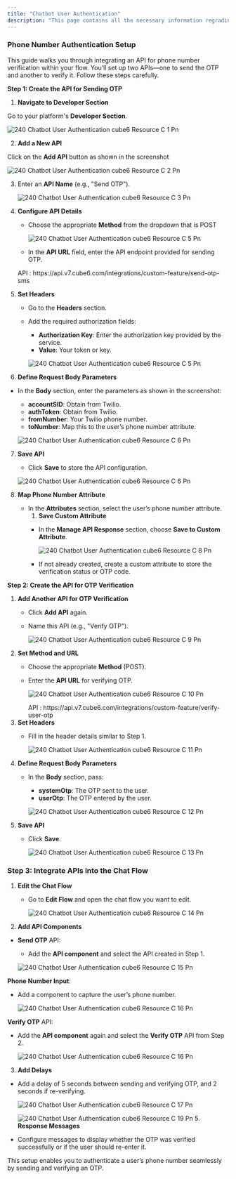 ```yaml
---
title: "Chatbot User Authentication"
description: "This page contains all the necessary information regrading how you can authenticate users which are coming to your chatbot."
---
```


### **Phone Number Authentication Setup**

This guide walks you through integrating an API for phone number verification within your flow. You’ll set up two APIs—one to send the OTP and another to verify it. Follow these steps carefully.

**Step 1: Create the API for Sending OTP**

1. **Navigate to Developer Section**

Go to your platform's **Developer Section**.

![240 Chatbot User Authentication cube6 Resource C 1 Pn](/images/platform-guidelines-training/chatbot-user-authentication/240.chatbot_user_authentication__cube6_resource_c-1.png)

2. **Add a New API**

Click on the **Add API** button as shown in the screenshot

![240 Chatbot User Authentication cube6 Resource C 2 Pn](/images/platform-guidelines-training/chatbot-user-authentication/240.chatbot_user_authentication__cube6_resource_c-2.png)

3. Enter an **API Name** (e.g., "Send OTP").

   ![240 Chatbot User Authentication cube6 Resource C 3 Pn](/images/platform-guidelines-training/chatbot-user-authentication/240.chatbot_user_authentication__cube6_resource_c-3.png)
4. **Configure API Details**
   - Choose the appropriate **Method** from the dropdown that is POST

     ![240 Chatbot User Authentication cube6 Resource C 5 Pn](/images/platform-guidelines-training/chatbot-user-authentication/240.chatbot_user_authentication__cube6_resource_c-4.png)
   - In the **API URL** field, enter the API endpoint provided for sending OTP.

   <Info>
     API : https://api.v7.cube6.com/integrations/custom-feature/send-otp-sms
   </Info>
5. **Set Headers**
   - Go to the **Headers** section.
   - Add the required authorization fields:
     - **Authorization Key**: Enter the authorization key provided by the service.
     - **Value**: Your token or key.

     ![240 Chatbot User Authentication cube6 Resource C 5 Pn](/images/platform-guidelines-training/chatbot-user-authentication/240.chatbot_user_authentication__cube6_resource_c-5.png)
6. **Define Request Body Parameters**

- In the **Body** section, enter the parameters as shown in the screenshot:
  - **accountSID**: Obtain from Twilio.
  - **authToken**: Obtain from Twilio.
  - **fromNumber**: Your Twilio phone number.
  - **toNumber**: Map this to the user’s phone number attribute.

  ![240 Chatbot User Authentication cube6 Resource C 6 Pn](/images/platform-guidelines-training/chatbot-user-authentication/240.chatbot_user_authentication__cube6_resource_c-6.png)

7. **Save API**
   - Click **Save** to store the API configuration.

   ![240 Chatbot User Authentication cube6 Resource C 6 Pn](/images/platform-guidelines-training/chatbot-user-authentication/240.chatbot_user_authentication__cube6_resource_c-7.png)
8. **Map Phone Number Attribute**
   - In the **Attributes** section, select the user’s phone number attribute.
     1. **Save Custom Attribute**
     - In the **Manage API Response** section, choose **Save to Custom Attribute**.

       ![240 Chatbot User Authentication cube6 Resource C 8 Pn](/images/platform-guidelines-training/chatbot-user-authentication/240.chatbot_user_authentication__cube6_resource_c-8.png)
     - If not already created, create a custom attribute to store the verification status or OTP code.

**Step 2: Create the API for OTP Verification**

1. **Add Another API for OTP Verification**
   - Click **Add API** again.
   - Name this API (e.g., "Verify OTP").

     ![240 Chatbot User Authentication cube6 Resource C 9 Pn](/images/platform-guidelines-training/chatbot-user-authentication/240.chatbot_user_authentication__cube6_resource_c-9.png)
2. **Set Method and URL**
   - Choose the appropriate **Method** (POST).
   - Enter the **API URL** for verifying OTP.

     ![240 Chatbot User Authentication cube6 Resource C 10 Pn](/images/platform-guidelines-training/chatbot-user-authentication/240.chatbot_user_authentication__cube6_resource_c-10.png)

     <Info>
       API : https://api.v7.cube6.com/integrations/custom-feature/verify-user-otp
     </Info>
3. **Set Headers**
   - Fill in the  header details similar to Step 1.

     ![240 Chatbot User Authentication cube6 Resource C 11 Pn](/images/platform-guidelines-training/chatbot-user-authentication/240.chatbot_user_authentication__cube6_resource_c-11.png)
4. **Define Request Body Parameters**
   - In the **Body** section, pass:
     - **systemOtp**: The OTP sent to the user.
     - **userOtp**: The OTP entered by the user.

     ![240 Chatbot User Authentication cube6 Resource C 12 Pn](/images/platform-guidelines-training/chatbot-user-authentication/240.chatbot_user_authentication__cube6_resource_c-12.png)
5. **Save API**
   - Click **Save**.

     ![240 Chatbot User Authentication cube6 Resource C 13 Pn](/images/platform-guidelines-training/chatbot-user-authentication/240.chatbot_user_authentication__cube6_resource_c-13.png)

### **Step 3: Integrate APIs into the Chat Flow**

1. **Edit the Chat Flow**
   - Go to **Edit Flow** and open the chat flow you want to edit.

     ![240 Chatbot User Authentication cube6 Resource C 14 Pn](/images/platform-guidelines-training/chatbot-user-authentication/240.chatbot_user_authentication__cube6_resource_c-14.png)
2. **Add API Components**

- **Send OTP** API:
  - Add the **API component** and select the  API created in Step 1.

  ![240 Chatbot User Authentication cube6 Resource C 15 Pn](/images/platform-guidelines-training/chatbot-user-authentication/240.chatbot_user_authentication__cube6_resource_c-15.png)

**Phone Number Input**:

- Add a component to capture the user’s phone number.

  ![240 Chatbot User Authentication cube6 Resource C 16 Pn](/images/platform-guidelines-training/chatbot-user-authentication/240.chatbot_user_authentication__cube6_resource_c-16.png)

**Verify OTP** API:

- Add the **API component** again and select the **Verify OTP** API from Step 2.

  ![240 Chatbot User Authentication cube6 Resource C 16 Pn](/images/platform-guidelines-training/chatbot-user-authentication/240.chatbot_user_authentication__cube6_resource_c-17.png)

3. **Add Delays**

- Add a delay of 5 seconds between sending and verifying OTP, and 2 seconds if re-verifying.

  ![240 Chatbot User Authentication cube6 Resource C 17 Pn](/images/platform-guidelines-training/chatbot-user-authentication/240.chatbot_user_authentication__cube6_resource_c-18.png)

  ![240 Chatbot User Authentication cube6 Resource C 19 Pn](/images/platform-guidelines-training/chatbot-user-authentication/240.chatbot_user_authentication__cube6_resource_c-19.png)
  5. **Response Messages**


- Configure messages to display whether the OTP was verified successfully or if the user should re-enter it.

This setup enables you to authenticate a user’s phone number seamlessly by sending and verifying an OTP.